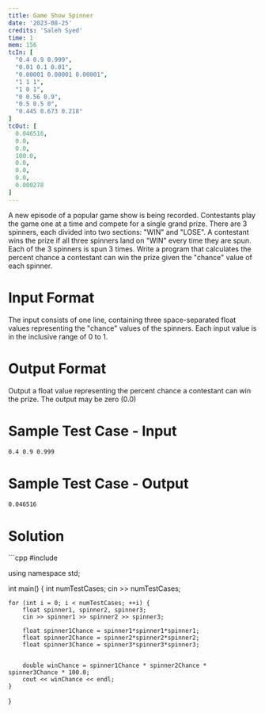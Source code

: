 ```yaml
---
title: Game Show Spinner 
date: '2023-08-25'
credits: 'Saleh Syed'
time: 1
mem: 156
tcIn: [
  "0.4 0.9 0.999",
  "0.01 0.1 0.01",
  "0.00001 0.00001 0.00001",
  "1 1 1",
  "1 0 1",
  "0 0.56 0.9",
  "0.5 0.5 0",
  "0.445 0.673 0.218"
]
tcOut: [
  0.046516,
  0.0,
  0.0,
  100.0,
  0.0,
  0.0,
  0.0,
  0.000278
]
---
```


A new episode of a popular game show is being recorded. Contestants play the game one at a time and compete for a single grand prize. There are 3 spinners, each divided into two sections: "WIN" and "LOSE". A contestant wins the prize if all three spinners land on "WIN" every time they are spun. Each of the 3 spinners is spun 3 times. Write a program that calculates the percent chance a contestant can win the prize given the "chance" value of each spinner.

# Input Format

The input consists of one line, containing three space-separated float values representing the "chance" values of the spinners. Each input value is in the inclusive range of 0 to 1.

# Output Format

Output a float value representing the percent chance a contestant can win the prize. The output may be zero (0.0)

# Sample Test Case - Input

```
0.4 0.9 0.999
```


# Sample Test Case - Output
```
0.046516
```



# Solution

<Solution>
```cpp
#include <bits/stdc++.h>

using namespace std;

int main() {
    int numTestCases;
    cin >> numTestCases;

    for (int i = 0; i < numTestCases; ++i) {
        float spinner1, spinner2, spinner3;
        cin >> spinner1 >> spinner2 >> spinner3;

        float spinner1Chance = spinner1*spinner1*spinner1;
        float spinner2Chance = spinner2*spinner2*spinner2;
        float spinner3Chance = spinner3*spinner3*spinner3;


        double winChance = spinner1Chance * spinner2Chance * spinner3Chance * 100.0;
        cout << winChance << endl;
    }

}
